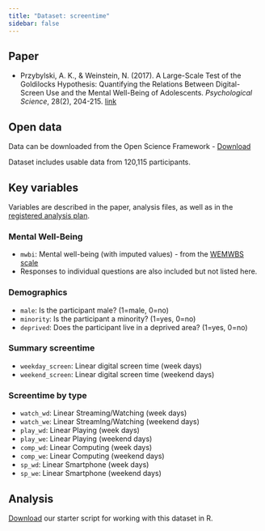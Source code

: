 ```yaml
---
title: "Dataset: screentime"
sidebar: false
---
```

## Paper

-   Przybylski, A. K., & Weinstein, N. (2017). A Large-Scale Test of the Goldilocks Hypothesis: Quantifying the Relations Between Digital-Screen Use and the Mental Well-Being of Adolescents. *Psychological Science*, 28(2), 204-215. [link](https://doi.org/10.1177/0956797616678438)

## Open data

Data can be downloaded from the Open Science Framework - [Download](https://osf.io/49rmq/files/osfstorage/5846cc6f9ad5a101fed9a052)

Dataset includes usable data from 120,115 participants.

## Key variables

Variables are described in the paper, analysis files, as well as in the [registered analysis plan](https://osf.io/c535z).

### Mental Well-Being

-   `mwbi`: Mental well-being (with imputed values) - from the [WEMWBS scale](https://www2.uwe.ac.uk/services/Marketing/students/pdf/Wellbeing-resources/well-being-scale-wemwbs.pdf)
-   Responses to individual questions are also included but not listed here.

### Demographics

-   `male`: Is the participant male? (1=male, 0=no)
-   `minority`: Is the participant a minority? (1=yes, 0=no)
-   `deprived`: Does the participant live in a deprived area? (1=yes, 0=no)

### Summary screentime

-   `weekday_screen`: Linear digital screen time (week days)
-   `weekend_screen`: Linear digital screen time (weekend days)

### Screentime by type

-   `watch_wd`: Linear Streaming/Watching (week days)
-   `watch_we`: Linear StreamIng/Watching (weekend days)
-   `play_wd`: Linear Playing (week days)
-   `play_we`: Linear Playing (weekend days)
-   `comp_wd`: Linear Computing (week days)
-   `comp_we`: Linear Computing (weekend days)
-   `sp_wd`: Linear Smartphone (week days)
-   `sp_we`: Linear Smartphone (weekend days)

## Analysis
[Download](../files/screentime-starter.Rmd) our starter script for working with this dataset in R.